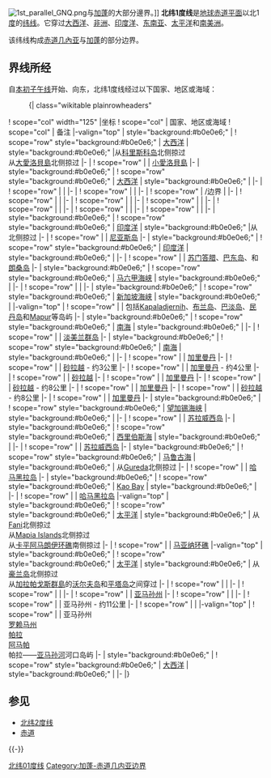 {{Location map-line|lat=1}}
{{kml}}
[[File:1st_parallel_GNQ.png|thumb]]与[[加蓬|加蓬]]的大部分邊界。]]
'''北纬1度线'''是[[地球|地球]][[赤道|赤道平面]]以北1[[度_(角)|度]]的[[纬线|纬线]]。它穿过[[大西洋|大西洋]]、[[非洲|非洲]]、[[印度洋|印度洋]]、[[东南亚|东南亚]]、[[太平洋|太平洋]]和[[南美洲|南美洲]]。

该纬线构成[[赤道几內亚|赤道几內亚]]与[[加蓬|加蓬]]的部分边界。

==界线所经==
自[[本初子午线|本初子午线]]开始、向东，北纬1度线经过以下国家、地区或海域：

:{| class="wikitable plainrowheaders"
! scope="col" width="125" |坐标
! scope="col" | 国家、地区或海域
! scope="col" | 备注
|-valign="top"
| style="background:#b0e0e6;" | {{Coord|1|0|N|0|0|E|type:landmark|name=本初子午线}}
! scope="row" style="background:#b0e0e6;" | [[大西洋|大西洋]]
| style="background:#b0e0e6;" |从{{GNQ}}[[科里斯科岛|科里斯科岛]]北侧掠过<br/>从{{GNQ}}[[大愛洛貝島|大愛洛貝島]]北侧掠过
|-
| {{Coord|1|0|N|9|31|E|type:country|name=赤道几内亚}}
! scope="row" | {{GNQ}}
| [[小愛洛貝島|小愛洛貝島]]
|-
| style="background:#b0e0e6;" | {{Coord|1|0|N|9|31|E|type:waterbody|name=大西洋}}
! scope="row" style="background:#b0e0e6;" | [[大西洋|大西洋]]
| style="background:#b0e0e6;" |
|-
| {{Coord|1|0|N|9|35|E|type:country|name=加蓬}}
! scope="row" | {{GAB}}
|
|-
| {{Coord|1|0|N|9|47|E|type:country|name=赤道几内亚}}
! scope="row" | {{GNQ}}
|
|-
| {{Coord|1|0|N|10|0|E|type:landmark|name=赤道几内亚/加蓬边界}}
! scope="row" | {{GNQ}}/{{GAB}}边界
|
|-
| {{Coord|1|0|N|11|20|E|type:country|name=加蓬}}
! scope="row" | {{GAB}}
|
|-
| {{Coord|1|0|N|14|25|E|type:country|name=刚果（布）}}
! scope="row" | {{COG}}
|
|-
| {{Coord|1|0|N|17|51|E|type:country|name=刚果（金）}}
! scope="row" | {{COD}}
|
|-
| {{Coord|1|0|N|30|13|E|type:country|name=乌干达}}
! scope="row" | {{UGA}}
|
|-
| {{Coord|1|0|N|34|29|E|type:country|name=肯尼亚}}
! scope="row" | {{KEN}}
|
|-
| {{Coord|1|0|N|41|0|E|type:country|name=索马里}}
! scope="row" | {{SOM}}
|
|-
| style="background:#b0e0e6;" | {{Coord|1|0|N|43|54|E|type:waterbody|name=印度洋}}
! scope="row" style="background:#b0e0e6;" | [[印度洋|印度洋]]
| style="background:#b0e0e6;" |从{{MDV}}{{link-en|胡瓦杜环礁|Huvadhu Atoll}}北侧掠过
|-
| {{Coord|1|0|N|97|23|E|type:country|name=印尼}}
! scope="row" | {{IDN}}
| [[尼亚斯岛|尼亚斯岛]]
|-
| style="background:#b0e0e6;" | {{Coord|1|0|N|97|55|E|type:waterbody|name=印度洋}}
! scope="row" style="background:#b0e0e6;" | [[印度洋|印度洋]]
| style="background:#b0e0e6;" |
|-
| {{Coord|1|0|N|98|56|E|type:country|name=印尼}}
! scope="row" | {{IDN}}
| [[苏门答腊|苏门答腊]]、[[巴东岛|巴东岛]]、{{link-es|朗塔乌岛|Isla Rantau}}和[[朗桑岛|朗桑岛]]
|-
| style="background:#b0e0e6;" | {{Coord|1|0|N|103|4|E|type:waterbody|name=马六甲海峡}}
! scope="row" style="background:#b0e0e6;" | [[马六甲海峡|马六甲海峡]]
| style="background:#b0e0e6;" |
|-
| {{Coord|1|0|N|103|21|E|type:country|name=印尼}}
! scope="row" | {{IDN}}
| {{link-en|卡里蒙群岛|Great Karimun}}
|-
| style="background:#b0e0e6;" | {{Coord|1|0|N|103|27|E|type:waterbody|name=新加坡海峡}}
! scope="row" style="background:#b0e0e6;" | [[新加坡海峡|新加坡海峡]]
| style="background:#b0e0e6;" |
|-valign="top"
| {{Coord|1|0|N|103|47|E|type:country|name=印尼}}
! scope="row" | {{IDN}}
| 包括[[Kapaladjernih|Kapaladjernih]]、[[布兰岛|布兰岛]]、[[巴淡岛|巴淡岛]]、[[民丹岛|民丹岛]]和[[Mapur|Mapur]]等岛屿
|-
| style="background:#b0e0e6;" | {{Coord|1|0|N|104|51|E|type:waterbody|name=南海}}
! scope="row" style="background:#b0e0e6;" | [[南海|南海]]
| style="background:#b0e0e6;" |
|-
| {{Coord|1|0|N|107|23|E|type:country|name=印尼}}
! scope="row" | {{IDN}}
| [[淡美兰群岛|淡美兰群岛]]
|-
| style="background:#b0e0e6;" | {{Coord|1|0|N|107|36|E|type:waterbody|name=南海}}
! scope="row" style="background:#b0e0e6;" | [[南海|南海]]
| style="background:#b0e0e6;" |
|-
| {{Coord|1|0|N|108|58|E|type:country|name=印尼}}
! scope="row" | {{IDN}}
| [[加里曼丹|加里曼丹]]
|-
| {{Coord|1|0|N|110|16|E|type:country|name=马来西亚}}
! scope="row" | {{MYS}}
| [[砂拉越|砂拉越]] - 约3公里
|-
| {{Coord|1|0|N|110|18|E|type:country|name=印尼}}
! scope="row" | {{IDN}}
| [[加里曼丹|加里曼丹]] - 约4公里
|-
| {{Coord|1|0|N|110|20|E|type:country|name=马来西亚}}
! scope="row" | {{MYS}}
| [[砂拉越|砂拉越]]
|-
| {{Coord|1|0|N|110|53|E|type:country|name=印尼}}
! scope="row" | {{IDN}}
| [[加里曼丹|加里曼丹]]
|-
| {{Coord|1|0|N|111|31|E|type:country|name=马来西亚}}
! scope="row" | {{MYS}}
| [[砂拉越|砂拉越]] - 约8公里
|-
| {{Coord|1|0|N|111|35|E|type:country|name=印尼}}
! scope="row" | {{IDN}}
| [[加里曼丹|加里曼丹]]
|-
| {{Coord|1|0|N|110|46|E|type:country|name=马来西亚}}
! scope="row" | {{MYS}}
| [[砂拉越|砂拉越]] - 约8公里
|-
| {{Coord|1|0|N|111|51|E|type:country|name=印尼}}
! scope="row" | {{IDN}}
| [[加里曼丹|加里曼丹]]
|-
| style="background:#b0e0e6;" | {{Coord|1|0|N|118|59|E|type:waterbody|name=望加锡海峡}}
! scope="row" style="background:#b0e0e6;" | [[望加锡海峡|望加锡海峡]]
| style="background:#b0e0e6;" |
|-
| {{Coord|1|0|N|120|44|E|type:country|name=印尼}}
! scope="row" | {{IDN}}
| [[苏拉威西岛|苏拉威西岛]]
|-
| style="background:#b0e0e6;" | {{Coord|1|0|N|122|28|E|type:waterbody|name=西里伯斯海}}
! scope="row" style="background:#b0e0e6;" | [[西里伯斯海|西里伯斯海]]
| style="background:#b0e0e6;" |
|-
| {{Coord|1|0|N|124|14|E|type:country|name=印尼}}
! scope="row" | {{IDN}}
| [[苏拉威西岛|苏拉威西岛]]
|-
| style="background:#b0e0e6;" | {{Coord|1|0|N|124|54|E|type:waterbody|name=马鲁古海}}
! scope="row" style="background:#b0e0e6;" | [[马鲁古海|马鲁古海]]
| style="background:#b0e0e6;" | 从{{IDN}}[[Gureda|Gureda]]北侧掠过
|-
| {{Coord|1|0|N|127|28|E|type:country|name=印尼}}
! scope="row" | {{IDN}}
| [[哈马黑拉岛|哈马黑拉岛]]
|-
| style="background:#b0e0e6;" | {{Coord|1|0|N|127|38|E|type:waterbody|name=Kao Bay}}
! scope="row" style="background:#b0e0e6;" | [[Kao_Bay|Kao Bay]]
| style="background:#b0e0e6;" |
|-
| {{Coord|1|0|N|127|56|E|type:country|name=印尼}}
! scope="row" | {{IDN}}
| [[哈马黑拉岛|哈马黑拉岛]]
|-valign="top"
| style="background:#b0e0e6;" | {{Coord|1|0|N|128|33|E|type:waterbody|name=太平洋}}
! scope="row" style="background:#b0e0e6;" | [[太平洋|太平洋]]
| style="background:#b0e0e6;" | 从{{IDN}}[[Fani|Fani]]北侧掠过<br/> 从{{IDN}}[[Mapia_Islands|Mapia Islands]]北侧掠过<br/> 从{{FSM}}[[卡平阿马朗伊环礁|卡平阿马朗伊环礁]]南侧掠过 
|-
| {{Coord|1|0|N|173|0|E|type:country|name=基里巴斯}}
! scope="row" | {{KIR}}
| [[马亚纳环礁|马亚纳环礁]]
|-valign="top"
| style="background:#b0e0e6;" | {{Coord|1|0|N|173|3|E|type:waterbody|name=太平洋}}
! scope="row" style="background:#b0e0e6;" | [[太平洋|太平洋]]
| style="background:#b0e0e6;" | 从{{UMI}}[[豪兰岛|豪兰岛]]北侧掠过<br/> 从{{ECU}}[[加拉帕戈斯群島|加拉帕戈斯群島]]的[[沃尔夫岛|沃尔夫岛]]和[[平塔岛|平塔岛]]之间穿过
|-
| {{Coord|1|0|N|79|31|W|type:country|name=厄瓜多尔}}
! scope="row" | {{ECU}}
|
|-
| {{Coord|1|0|N|78|13|W|type:country|name=哥伦比亚}}
! scope="row" | {{COL}}
|
|-
| {{Coord|1|0|N|69|13|W|type:country|name=巴西}}
! scope="row" | {{BRA}}
| [[亚马孙州_(巴西)|亚马孙州]]
|-
| {{Coord|1|0|N|66|36|W|type:country|name=委内瑞拉}}
! scope="row" | {{VEN}}
|
|-
| {{Coord|1|0|N|65|41|W|type:country|name=巴西}}
! scope="row" | {{BRA}}
| 亚马孙州 - 约11公里
|-
| {{Coord|1|0|N|65|36|W|type:country|name=委内瑞拉}}
! scope="row" | {{VEN}}
|
|-valign="top"
| {{Coord|1|0|N|65|10|W|type:country|name=巴西}}
! scope="row" | {{BRA}}
| 亚马孙州<br/> [[罗赖马州|罗赖马州]]<br/> [[帕拉|帕拉]]<br/> [[阿马帕|阿马帕]]<br/> 帕拉——[[亚马孙河|亚马孙河]]河口岛屿
|-
| style="background:#b0e0e6;" | {{Coord|1|0|N|49|56|W|type:waterbody|name=大西洋}}
! scope="row" style="background:#b0e0e6;" | [[大西洋|大西洋]]
| style="background:#b0e0e6;" |
|-
|}

==参见==
*[[北纬2度线|北纬2度线]]
*[[赤道|赤道]]
{{-}}
{{geographical coordinates|state=collapsed}}

[[Category:纬线|北纬01度线]]
[[Category:加蓬-赤道几内亚边界|Category:加蓬-赤道几内亚边界]]